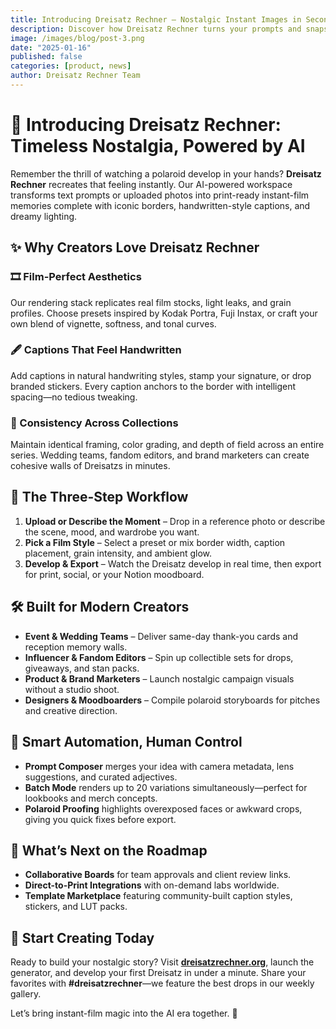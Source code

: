 ```yaml
---
title: Introducing Dreisatz Rechner – Nostalgic Instant Images in Seconds
description: Discover how Dreisatz Rechner turns your prompts and snapshots into timeless instant-film style photos with film borders, captions, and cinematic lighting.
image: /images/blog/post-3.png
date: "2025-01-16"
published: false
categories: [product, news]
author: Dreisatz Rechner Team
---
```


# 📸 Introducing Dreisatz Rechner: Timeless Nostalgia, Powered by AI

Remember the thrill of watching a polaroid develop in your hands? **Dreisatz Rechner** recreates that feeling instantly. Our AI-powered workspace transforms text prompts or uploaded photos into print-ready instant-film memories complete with iconic borders, handwritten-style captions, and dreamy lighting.

## ✨ Why Creators Love Dreisatz Rechner

### 🎞️ Film-Perfect Aesthetics
Our rendering stack replicates real film stocks, light leaks, and grain profiles. Choose presets inspired by Kodak Portra, Fuji Instax, or craft your own blend of vignette, softness, and tonal curves.

### 🖋️ Captions That Feel Handwritten
Add captions in natural handwriting styles, stamp your signature, or drop branded stickers. Every caption anchors to the border with intelligent spacing—no tedious tweaking.

### 🔁 Consistency Across Collections
Maintain identical framing, color grading, and depth of field across an entire series. Wedding teams, fandom editors, and brand marketers can create cohesive walls of Dreisatzs in minutes.

## 🚶 The Three-Step Workflow

1. **Upload or Describe the Moment** – Drop in a reference photo or describe the scene, mood, and wardrobe you want.
2. **Pick a Film Style** – Select a preset or mix border width, caption placement, grain intensity, and ambient glow.
3. **Develop & Export** – Watch the Dreisatz develop in real time, then export for print, social, or your Notion moodboard.

## 🛠️ Built for Modern Creators

- **Event & Wedding Teams** – Deliver same-day thank-you cards and reception memory walls.
- **Influencer & Fandom Editors** – Spin up collectible sets for drops, giveaways, and stan packs.
- **Product & Brand Marketers** – Launch nostalgic campaign visuals without a studio shoot.
- **Designers & Moodboarders** – Compile polaroid storyboards for pitches and creative direction.

## 🧠 Smart Automation, Human Control

- **Prompt Composer** merges your idea with camera metadata, lens suggestions, and curated adjectives.
- **Batch Mode** renders up to 20 variations simultaneously—perfect for lookbooks and merch concepts.
- **Polaroid Proofing** highlights overexposed faces or awkward crops, giving you quick fixes before export.

## 🔮 What’s Next on the Roadmap

- **Collaborative Boards** for team approvals and client review links.
- **Direct-to-Print Integrations** with on-demand labs worldwide.
- **Template Marketplace** featuring community-built caption styles, stickers, and LUT packs.

## 🚀 Start Creating Today

Ready to build your nostalgic story? Visit **[dreisatzrechner.org](https://dreisatzrechner.org)**, launch the generator, and develop your first Dreisatz in under a minute. Share your favorites with **#dreisatzrechner**—we feature the best drops in our weekly gallery.

Let’s bring instant-film magic into the AI era together. 💛

